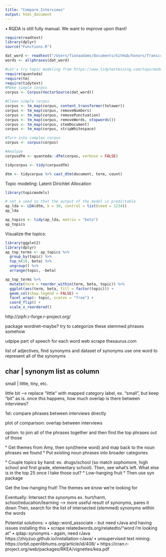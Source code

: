 ```yaml
---
title: "Compare_Interviews"
output: html_document
---
```


• RQDA is still fully manual. We want to improve upon thant!
```r
require(readtext)
library(dplyr)
source("Functions.R")

dat_word <- readtext("/Users/fionaadams/Documents/GitHub/honors/TranscriptTest/*.docx")
words <- allphrases(dat_word)
```

```r
#Let's try topic modeling from https://www.tidytextmining.com/topicmodeling.html
require(quanteda)
require(tm)
require(tidytext)
#Make simple corpus
corpus <- Corpus(VectorSource(dat_word)) 

#Clean simple corpus
corpus <- tm_map(corpus, content_transformer(tolower))
corpus <- tm_map(corpus, removeNumbers)
corpus <- tm_map(corpus, removePunctuation)
corpus <- tm_map(corpus, removeWords, stopwords())
corpus <- tm_map(corpus, stemDocument)
corpus <- tm_map(corpus, stripWhitespace)

#Turn into complex corpus
corpus <- corpus(corpus)

#Analyze
corpusdfm <- quanteda::dfm(corpus, verbose = FALSE)

tidycorpus <- tidy(corpusdfm)

dtm <- tidycorpus %>% cast_dtm(document, term, count)
```

Topic modeling: Latent Dirichlet Allocation
```r
library(topicmodels)

# set a seed so that the output of the model is predictable
ap_lda <- LDA(dtm, k = 10, control = list(seed = 1234))
ap_lda

ap_topics <- tidy(ap_lda, matrix = "beta")
ap_topics
```

Visualize the topics:
```r
library(ggplot2)
library(dplyr)
ap_top_terms <- ap_topics %>%
  group_by(topic) %>%
  top_n(10, beta) %>%
  ungroup() %>%
  arrange(topic, -beta)

ap_top_terms %>%
  mutate(term = reorder_within(term, beta, topic)) %>%
  ggplot(aes(term, beta, fill = factor(topic))) +
  geom_col(show.legend = FALSE) +
  facet_wrap(~ topic, scales = "free") +
  coord_flip() +
  scale_x_reordered()
```

http://zipfr.r-forge.r-project.org/

package wordnet--maybe?
try to categorize these stemmed phrases somehow

udpipe part of speech for each word
web scrape thesaurus.com

list of adjectives, find synonyms and dataset of synonyms
use one word to represent all of the synonyms

char  | synonym list as column
------------------------------
small | little, tiny, etc.

little bit --> replace "little" with mapped category label, ex. "small", but keep "bit" as is.
once this happens, how much overlap is there between interviews?

1st: compare phrases between interviews directly

plot of comparison: overlap between interviews

option: to join all of the phrases together and then find the top phrases out of those

° Get themes from Amy, then syn(theme word) and map back to the noun phrases we found
° Put existing noun phrases into broader categories

° Couple topics by hand: ex. drugs/school (so match sophomore, high school and first grade, elementary school). Then, see what's left. What else is in the top 25 once I take those out?
° Low-hanging fruit
° Then use syn package

Get the low-hanging fruit! The themes we *know* we're looking for

Eventually:
Intersect the synonyms ex. hurt/harm, school/education/learning --> more useful result of synonyms, pares it down
Then, search for the list of intersected (stemmed) synonyms within the words




Potential solutions:
• qdap::word_associate -- but need rJava and having issues installing this
• scrape relatedwords.org/relatedto/"word i'm looking at"
• qdap::synonyms -- again, need rJava https://zhiyzuo.github.io/installation-rJava/
• unsupervised text mining: https://orbit.openlibhums.org/article/id/408/
• https://cran.r-project.org/web/packages/RKEA/vignettes/kea.pdf
